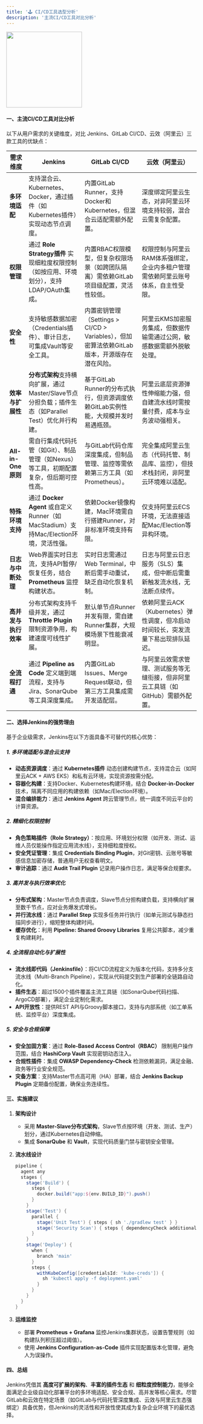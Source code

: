 ```yaml
---
title: '🕹️ CI/CD工具选型分析'
description: '主流CI/CD工具对比分析'
---
```


<a href="https://www.jenkins.io/" target="_blank">
  <img height="200" noZoom src="https://s3api.srebro.cn:443/picgo/202506031111266.png" />
</a>



#### **一、主流CI/CD工具对比分析**

<Tip>以下从用户需求的关键维度，对比 Jenkins、GitLab CI/CD、云效（阿里云）三款工具的优缺点：</Tip>

| **需求维度**         | **Jenkins**                                                  | **GitLab CI/CD**                                             | **云效（阿里云）**                                           |
| -------------------- | ------------------------------------------------------------ | ------------------------------------------------------------ | ------------------------------------------------------------ |
| **多环境适配**       | 支持混合云、Kubernetes、Docker，通过插件（如Kubernetes插件）实现动态节点调度。 | 内置GitLab Runner，支持Docker和Kubernetes，但混合云适配需额外配置。 | 深度绑定阿里云生态，对非阿里云环境支持较弱，混合云需复杂配置。 |
| **权限管理**         | 通过 **Role Strategy插件** 实现细粒度权限控制（如按应用、环境划分），支持LDAP/OAuth集成。 | 内置RBAC权限模型，但复杂权限场景（如跨团队隔离）需依赖GitLab项目级配置，灵活性较低。 | 权限控制与阿里云RAM体系强绑定，企业内多租户管理需依赖阿里云账号体系，自主性受限。 |
| **安全性**           | 支持敏感数据加密（Credentials插件）、审计日志，可集成Vault等安全工具。 | 内置密钥管理（Settings > CI/CD > Variables），但加密算法依赖GitLab版本，开源版存在潜在风险。 | 阿里云KMS加密服务集成，但数据传输需通过公网，敏感数据需额外脱敏处理。 |
| **效率与扩展性**     | **分布式架构**支持横向扩展，通过Master/Slave节点分担负载；插件生态（如Parallel Test）优化并行构建。 | 基于GitLab Runner的分布式执行，但资源调度依赖GitLab实例性能，大规模并发时易遇瓶颈。 | 阿里云底层资源弹性伸缩能力强，但自建流水线时需按量付费，成本与业务波动强相关。 |
| **All-in-One原则**   | 需自行集成代码托管（如Git）、制品管理（如Nexus）等工具，初期配置复杂，但后期可控性高。 | 与GitLab代码仓库深度集成，但制品管理、监控等需依赖第三方工具（如Prometheus）。 | 完全集成阿里云生态（代码托管、制品库、监控），但技术栈封闭，非阿里云环境难以适配。 |
| **特殊环境支持**     | 通过 **Docker Agent** 或自定义Runner（如MacStadium）支持Mac/Election环境，灵活性强。 | 依赖Docker镜像构建，Mac环境需自行搭建Runner，对非标准环境支持有限。 | 仅支持阿里云ECS环境，无法直接适配Mac/Election等异构环境。    |
| **日志与中断处理**   | Web界面实时日志流，支持API暂停/恢复任务，结合 **Prometheus** 监控构建状态。 | 实时日志需通过Web Terminal，中断后需手动重试，缺乏自动化恢复机制。 | 日志与阿里云日志服务（SLS）集成，但中断后需重新触发流水线，无法断点续传。 |
| **高并发与执行效率** | 分布式架构支持千级并发，通过 **Throttle Plugin** 限制资源争用，构建速度可线性扩展。 | 默认单节点Runner并发有限，需自建Runner集群，大规模场景下性能衰减明显。 | 依赖阿里云ACK（Kubernetes）弹性调度，但冷启动时间较长，突发流量下易出现排队延迟。 |
| **全流程打通**       | 通过 **Pipeline as Code** 定义端到端流程，支持与Jira、SonarQube等工具深度集成。 | 内置GitLab Issues、Merge Request联动，但第三方工具集成需开发适配层。 | 与阿里云效需求管理、测试服务等无缝衔接，但非阿里云工具链（如GitHub）需额外配置。 |



#### **二、选择Jenkins的强势理由**

基于企业级需求，Jenkins在以下方面具备不可替代的核心优势：

##### **1. 多环境适配与混合云支持**

- **动态资源调度**：通过 **Kubernetes插件** 动态创建构建节点，支持混合云（如阿里云ACK + AWS EKS）和私有云环境，实现资源按需分配。
- **容器化构建**：支持Docker、Kubernetes构建环境，结合 **Docker-in-Docker** 技术，隔离不同应用的构建依赖（如Mac/Election环境）。
- **混合编排能力**：通过 **Jenkins Agent** 跨云管理节点，统一调度不同云平台的计算资源。

##### **2. 精细化权限控制**

- **角色策略插件（Role Strategy）**：按应用、环境划分权限（如开发、测试、运维人员仅能操作指定应用流水线），支持细粒度授权。
- **安全凭证管理**：集成 **Credentials Binding Plugin**，对Git密钥、云账号等敏感信息加密存储，普通用户无权查看明文。
- **审计追踪**：通过 **Audit Trail Plugin** 记录用户操作日志，满足等保合规要求。

##### **3. 高并发与执行效率优化**

- **分布式架构**：Master节点负责调度，Slave节点分担构建负载，支持横向扩展至数千节点，应对业务爆发式增长。
- **并行流水线**：通过 **Parallel Step** 实现多任务并行执行（如单元测试与静态扫描同步进行），缩短整体构建时间。
- **缓存优化**：利用 **Pipeline: Shared Groovy Libraries** 复用公共脚本，减少重复构建耗时。

##### **4. 全流程自动化与扩展性**

- **流水线即代码（Jenkinsfile）**：将CI/CD流程定义为版本化代码，支持多分支流水线（Multi-Branch Pipeline），实现从代码提交到生产部署的全链路自动化。
- **插件生态**：超过1500个插件覆盖主流工具链（如SonarQube代码扫描、ArgoCD部署），满足企业定制化需求。
- **API开放性**：提供REST API与Groovy脚本接口，支持与内部系统（如工单系统、监控平台）深度集成。

##### **5. 安全与合规保障**

- **安全加固方案**：通过 **Role-Based Access Control（RBAC）** 限制用户操作范围，结合 **HashiCorp Vault** 实现密钥动态注入。
- **合规性插件**：集成 **OWASP Dependency-Check** 检测依赖漏洞，满足金融、政务等行业安全规范。
- **灾备方案**：支持Master节点高可用（HA）部署，结合 **Jenkins Backup Plugin** 定期备份配置，确保业务连续性。



#### **三、实施建议**

1. **架构设计**

   - 采用 **Master-Slave分布式架构**，Slave节点按环境（开发、测试、生产）划分，通过Kubernetes自动伸缩。
   - 集成 **SonarQube** 和 **Vault**，实现代码质量门禁与密钥安全管理。

2. **流水线设计**

   ```groovy Jenkinsfile
   pipeline {
     agent any
     stages {
       stage('Build') {
         steps {
           docker.build("app:${env.BUILD_ID}").push()
         }
       }
       stage('Test') {
         parallel {
           stage('Unit Test') { steps { sh './gradlew test' } }
           stage('Security Scan') { steps { dependencyCheck additionalArguments: '--scan ./target/*.jar' } }
         }
       }
       stage('Deploy') {
         when {
           branch 'main'
         }
         steps {
           withKubeConfig([credentialsId: 'kube-creds']) {
             sh 'kubectl apply -f deployment.yaml'
           }
         }
       }
     }
   }
   ```

3. **运维监控**

   - 部署 **Prometheus + Grafana** 监控Jenkins集群状态，设置告警规则（如构建队列积压超过阈值）。
   - 使用 **Jenkins Configuration-as-Code** 插件实现配置版本化管理，避免人为误操作。


#### **四、总结**

Jenkins凭借其 **高度可扩展的架构**、**丰富的插件生态** 和 **细粒度控制能力**，能够全面满足企业级自动化部署平台的多环境适配、安全合规、高并发等核心需求。尽管GitLab和云效在特定场景（如GitLab与代码托管深度集成、云效与阿里云生态强绑定）具备优势，但Jenkins的灵活性和开放性使其成为复杂企业环境下的最优选择。